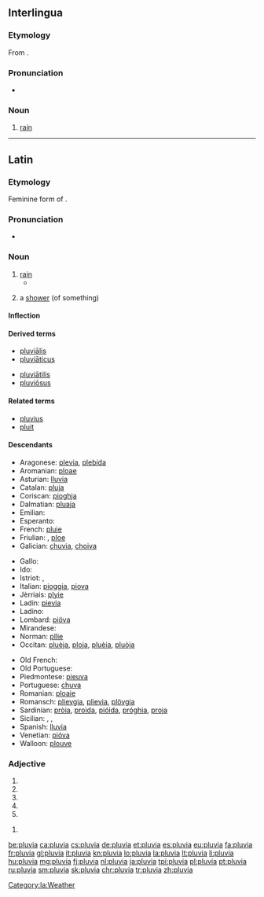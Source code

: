 ==Interlingua==

===Etymology===
From {{etyl|la|ia}} {{term|pluvia||rain|lang=la}}.

===Pronunciation===
* {{IPA|/ˈpluvja/|lang=ia}}

===Noun===
{{ia-noun|s}}

# [[rain]]

----

==Latin==
===Etymology=== 
Feminine form of {{term|pluvius|lang=la}}.  
===Pronunciation===
* {{la-pronunc|pluvia}}

===Noun===
{{la-noun|pluvia|pluviae|pluviae|f|first}}

# [[rain]]
#* {{Q|la|Lucretius|De rerum natura|6|671|quote=tempestātēs '''pluviae'''|trans=tempests of rain}}
# {{qualifier|later}} a [[shower]] (of something)

====Inflection====
{{la-decl-1st|pluvi}}

====Derived terms====
{{top2}}
* [[pluvialis|pluviālis]]
* [[pluviaticus|pluviāticus]]
{{mid2}}
* [[pluviatilis|pluviātilis]]
* [[pluviosus|pluviōsus]]
{{bottom}}

====Related terms====
* [[pluvius]]
* [[pluit]]

====Descendants====
{{top3}}
* Aragonese: [[plevia]], [[plebida]]
* Aromanian: [[ploae]]
* Asturian: [[lluvia]]
* Catalan: [[pluja]]
* Coriscan: [[pioghja]]
* Dalmatian: [[pluaja]]
* Emilian: {{l|egl|piôva}}
* Esperanto: {{l|eo|pluvo}}
* French: [[pluie]]
* Friulian: {{l|fur|ploie}}, [[ploe]]
* Galician: [[chuvia]], [[choiva]]
{{mid3}}
* Gallo: {{l|roa-gal|pieil}}
* Ido: {{l|io|pluvo}}
* Istriot: {{l|ist|piova}}, {{l|ist|peiòva}}
* Italian: [[pioggia]], [[piova]]
* Jèrriais: [[plyie]]
* Ladin: [[pievia]]
* Ladino: {{l|lad|luvya}}
* Lombard: [[piöva]]
* Mirandese: {{l|mwl|chuba}}
* Norman: [[pllie]]
* Occitan: [[pluèja]], [[ploja]], [[pluèia]], [[pluòja]]
{{mid3}}
* Old French: {{l|fro|pluie}}
* Old Portuguese: {{l|roa-opt|chuvia}}
* Piedmontese: [[pieuva]]
* Portuguese: [[chuva]]
* Romanian: [[ploaie]]
* Romansch: [[plievgia]], [[plievia]], [[plövgia]]
* Sardinian: [[pròia]], [[proìda]], [[pióida]], [[próghia]], [[proja]]
* Sicilian: {{l|scn|chioggia}}, {{l|scn|chiova}}, {{l|scn|chioggi}}
* Spanish: [[lluvia]]
* Venetian: [[pióva]]
* Walloon: [[plouve]]
{{bottom}}

===Adjective===
{{la-adj-form|pluvia}}

# {{inflection of|pluvius||f|nom|s|lang=la}}
# {{inflection of|pluvius||f|voc|s|lang=la}}
# {{inflection of|pluvius||n|nom|p|lang=la}}
# {{inflection of|pluvius||n|acc|p|lang=la}}
# {{inflection of|pluvius||n|voc|p|lang=la}}

{{la-adj-form|pluviā}}

# {{inflection of|pluvius||f|abl|s|lang=la}}

[[Category:la:Weather]]

[[be:pluvia]]
[[ca:pluvia]]
[[cs:pluvia]]
[[de:pluvia]]
[[et:pluvia]]
[[es:pluvia]]
[[eu:pluvia]]
[[fa:pluvia]]
[[fr:pluvia]]
[[gl:pluvia]]
[[it:pluvia]]
[[kn:pluvia]]
[[lo:pluvia]]
[[la:pluvia]]
[[lt:pluvia]]
[[li:pluvia]]
[[hu:pluvia]]
[[mg:pluvia]]
[[fj:pluvia]]
[[nl:pluvia]]
[[ja:pluvia]]
[[tpi:pluvia]]
[[pl:pluvia]]
[[pt:pluvia]]
[[ru:pluvia]]
[[sm:pluvia]]
[[sk:pluvia]]
[[chr:pluvia]]
[[tr:pluvia]]
[[zh:pluvia]]